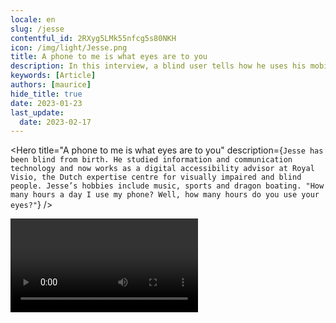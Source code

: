 ```yaml
---
locale: en
slug: /jesse
contentful_id: 2RXyg5LMk55nfcg5s80NKH
icon: /img/light/Jesse.png
title: A phone to me is what eyes are to you
description: In this interview, a blind user tells how he uses his mobile phone and which accessibility features he has activated.
keywords: [Article]
authors: [maurice]
hide_title: true
date: 2023-01-23
last_update:
  date: 2023-02-17
---
```


<Hero
  title="A phone to me is what eyes are to you"
  description={`Jesse has been blind from birth. He studied information and communication technology and now works as a digital accessibility advisor at Royal Visio, the Dutch expertise centre for visually impaired and blind people. Jesse’s hobbies include music, sports and dragon boating. "How many hours a day I use my phone? Well, how many hours do you use your eyes?"`}
/>

<Video youTubeId="EZounOPzV9w" title="Interview with blind user Jesse" image="/img/light/Jesse.png" alt="Photo Jesse"/>

## What accessibility features have you set up on your phone?

I have set up most of the accessibility features because they are necessary for me as a blind person. I've made a few adjustments, because I think they work better.

I have [VoiceOver](/en/stats/screen-reader) activated on my iPhone. I've made some adjustments within VoiceOver: the speaking speed is very high (95), and unnecessary information is turned off. I have limited the extra information that is not needed to use the content.

In addition, I use a Braille display that I linked through VoiceOver so that I can use apps with speech and braille. Everything on screen and spoken is also pushed to the Braille display. So I can feel with my fingers what is being said.

Within VoiceOver I also have Screen Curtain activated. This puts my screen on black, so people can't watch along. It also saves the battery. To make the screen even darker by default, I have [Dark Mode](/en/stats/dark-mode) always on.

Furthermore, the [font size](/en/stats/font-size) is as small as possible. Since I can't see it, it doesn't matter, but it’s handy for VoiveOver to have a lot of text on the screen at once.

Finally, the automatic [rotation](/en/stats/screen-orientation-landscape) of my phone is turned off.

## More interviews with end users

<TwoColumnBlock>
  <LeftColumn>
    <ColumnRow>
      <Quote
        quote="How many hours a day I use my phone? How many hours do you use your eyes?"
        name="Jesse"
        image="/img/light/Jesse.png"
        alt="Photo Jesse"
        linkLabel="Read the interview with Jesse"
        url="/en/articles/jesse"
      />
    </ColumnRow>
    <ColumnRow>
      <Quote
        quote="I’m not disabled, the world disables me."
        name="Darice"
        image="/img/light/Interview-met-dove-eindgebruiken-over-inzetten-van-toegankelijkheid-in-mobiele-apps.jpg"
        alt="Photo Darice"
        linkLabel="Read the interview with Darice"
        url="/en/articles/darice"
      />
    </ColumnRow>
    <ColumnRow>
      <Quote
        quote="My iPhone is my third eye."
        name="Jeroen"
        image="/img/light/Blinde-app-gebruiker-Jeroen.jpg"
        alt="Jeroen - Asset"
        linkLabel="Read the interview with Jeroen"
        url="/en/articles/jeroen"
      />
    </ColumnRow>
  </LeftColumn>
  <RightColumn>
    <ColumnRow>
      <Quote
        quote="I try to reduce overstimulation on my mobile phone."
        name="Colinda"
        image="/img/light/colinda.jpg"
        alt="Colinda"
        linkLabel="Read the interview with Colinda"
        url="/en/articles/colinda"
      />
    </ColumnRow>
    <ColumnRow>
      <Quote
        quote="Accessibility features could also be aesthetically pleasing."
        name="Onno"
        image="/img/light/Interview-met-slechtziende-gebruiker-over-mobiele-applicaties-op-telefoons.jpg"
        alt="Photo Onno"
        linkLabel="Read the interview with Onno"
        url="/en/articles/onno"
      />
    </ColumnRow>
    <ColumnRow>
      <Quote
        quote="Resizing texts is a necessity for me. "
        name="Edith"
        image="/img/light/Edith-s.jpg"
        alt="Picture of Edith"
        linkLabel="Read the interview with Edith"
        url="/en/articles/edith"
      />
    </ColumnRow>
  </RightColumn>
</TwoColumnBlock>
